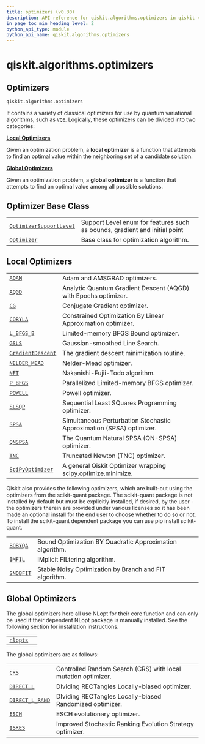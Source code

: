 ```yaml
---
title: optimizers (v0.30)
description: API reference for qiskit.algorithms.optimizers in qiskit v0.30
in_page_toc_min_heading_level: 2
python_api_type: module
python_api_name: qiskit.algorithms.optimizers
---
```


<span id="module-qiskit.algorithms.optimizers" />

<span id="qiskit-algorithms-optimizers" />

# qiskit.algorithms.optimizers

<span id="optimizers-qiskit-algorithms-optimizers" />

## Optimizers

`qiskit.algorithms.optimizers`

It contains a variety of classical optimizers for use by quantum variational algorithms, such as [`VQE`](qiskit.algorithms.VQE "qiskit.algorithms.VQE"). Logically, these optimizers can be divided into two categories:

**[Local Optimizers](#local-optimizers)**

Given an optimization problem, a **local optimizer** is a function that attempts to find an optimal value within the neighboring set of a candidate solution.

**[Global Optimizers](#global-optimizers)**

Given an optimization problem, a **global optimizer** is a function that attempts to find an optimal value among all possible solutions.

## Optimizer Base Class

|                                                                                                                                    |                                                                            |
| ---------------------------------------------------------------------------------------------------------------------------------- | -------------------------------------------------------------------------- |
| [`OptimizerSupportLevel`](qiskit.algorithms.optimizers.OptimizerSupportLevel "qiskit.algorithms.optimizers.OptimizerSupportLevel") | Support Level enum for features such as bounds, gradient and initial point |
| [`Optimizer`](qiskit.algorithms.optimizers.Optimizer "qiskit.algorithms.optimizers.Optimizer")                                     | Base class for optimization algorithm.                                     |

## Local Optimizers

|                                                                                                                  |                                                                      |
| ---------------------------------------------------------------------------------------------------------------- | -------------------------------------------------------------------- |
| [`ADAM`](qiskit.algorithms.optimizers.ADAM "qiskit.algorithms.optimizers.ADAM")                                  | Adam and AMSGRAD optimizers.                                         |
| [`AQGD`](qiskit.algorithms.optimizers.AQGD "qiskit.algorithms.optimizers.AQGD")                                  | Analytic Quantum Gradient Descent (AQGD) with Epochs optimizer.      |
| [`CG`](qiskit.algorithms.optimizers.CG "qiskit.algorithms.optimizers.CG")                                        | Conjugate Gradient optimizer.                                        |
| [`COBYLA`](qiskit.algorithms.optimizers.COBYLA "qiskit.algorithms.optimizers.COBYLA")                            | Constrained Optimization By Linear Approximation optimizer.          |
| [`L_BFGS_B`](qiskit.algorithms.optimizers.L_BFGS_B "qiskit.algorithms.optimizers.L_BFGS_B")                      | Limited-memory BFGS Bound optimizer.                                 |
| [`GSLS`](qiskit.algorithms.optimizers.GSLS "qiskit.algorithms.optimizers.GSLS")                                  | Gaussian-smoothed Line Search.                                       |
| [`GradientDescent`](qiskit.algorithms.optimizers.GradientDescent "qiskit.algorithms.optimizers.GradientDescent") | The gradient descent minimization routine.                           |
| [`NELDER_MEAD`](qiskit.algorithms.optimizers.NELDER_MEAD "qiskit.algorithms.optimizers.NELDER_MEAD")             | Nelder-Mead optimizer.                                               |
| [`NFT`](qiskit.algorithms.optimizers.NFT "qiskit.algorithms.optimizers.NFT")                                     | Nakanishi-Fujii-Todo algorithm.                                      |
| [`P_BFGS`](qiskit.algorithms.optimizers.P_BFGS "qiskit.algorithms.optimizers.P_BFGS")                            | Parallelized Limited-memory BFGS optimizer.                          |
| [`POWELL`](qiskit.algorithms.optimizers.POWELL "qiskit.algorithms.optimizers.POWELL")                            | Powell optimizer.                                                    |
| [`SLSQP`](qiskit.algorithms.optimizers.SLSQP "qiskit.algorithms.optimizers.SLSQP")                               | Sequential Least SQuares Programming optimizer.                      |
| [`SPSA`](qiskit.algorithms.optimizers.SPSA "qiskit.algorithms.optimizers.SPSA")                                  | Simultaneous Perturbation Stochastic Approximation (SPSA) optimizer. |
| [`QNSPSA`](qiskit.algorithms.optimizers.QNSPSA "qiskit.algorithms.optimizers.QNSPSA")                            | The Quantum Natural SPSA (QN-SPSA) optimizer.                        |
| [`TNC`](qiskit.algorithms.optimizers.TNC "qiskit.algorithms.optimizers.TNC")                                     | Truncated Newton (TNC) optimizer.                                    |
| [`SciPyOptimizer`](qiskit.algorithms.optimizers.SciPyOptimizer "qiskit.algorithms.optimizers.SciPyOptimizer")    | A general Qiskit Optimizer wrapping scipy.optimize.minimize.         |

Qiskit also provides the following optimizers, which are built-out using the optimizers from the scikit-quant package. The scikit-quant package is not installed by default but must be explicitly installed, if desired, by the user - the optimizers therein are provided under various licenses so it has been made an optional install for the end user to choose whether to do so or not. To install the scikit-quant dependent package you can use pip install scikit-quant.

|                                                                                          |                                                          |
| ---------------------------------------------------------------------------------------- | -------------------------------------------------------- |
| [`BOBYQA`](qiskit.algorithms.optimizers.BOBYQA "qiskit.algorithms.optimizers.BOBYQA")    | Bound Optimization BY Quadratic Approximation algorithm. |
| [`IMFIL`](qiskit.algorithms.optimizers.IMFIL "qiskit.algorithms.optimizers.IMFIL")       | IMplicit FILtering algorithm.                            |
| [`SNOBFIT`](qiskit.algorithms.optimizers.SNOBFIT "qiskit.algorithms.optimizers.SNOBFIT") | Stable Noisy Optimization by Branch and FIT algorithm.   |

## Global Optimizers

The global optimizers here all use NLopt for their core function and can only be used if their dependent NLopt package is manually installed. See the following section for installation instructions.

|                                                                                                                                  |                                |
| -------------------------------------------------------------------------------------------------------------------------------- | ------------------------------ |
| [`nlopts`](qiskit.algorithms.optimizers.nlopts#module-qiskit.algorithms.optimizers.nlopts "qiskit.algorithms.optimizers.nlopts") | <span id="installing-nlopt" /> |

The global optimizers are as follows:

|                                                                                                            |                                                               |
| ---------------------------------------------------------------------------------------------------------- | ------------------------------------------------------------- |
| [`CRS`](qiskit.algorithms.optimizers.CRS "qiskit.algorithms.optimizers.CRS")                               | Controlled Random Search (CRS) with local mutation optimizer. |
| [`DIRECT_L`](qiskit.algorithms.optimizers.DIRECT_L "qiskit.algorithms.optimizers.DIRECT_L")                | DIviding RECTangles Locally-biased optimizer.                 |
| [`DIRECT_L_RAND`](qiskit.algorithms.optimizers.DIRECT_L_RAND "qiskit.algorithms.optimizers.DIRECT_L_RAND") | DIviding RECTangles Locally-biased Randomized optimizer.      |
| [`ESCH`](qiskit.algorithms.optimizers.ESCH "qiskit.algorithms.optimizers.ESCH")                            | ESCH evolutionary optimizer.                                  |
| [`ISRES`](qiskit.algorithms.optimizers.ISRES "qiskit.algorithms.optimizers.ISRES")                         | Improved Stochastic Ranking Evolution Strategy optimizer.     |

